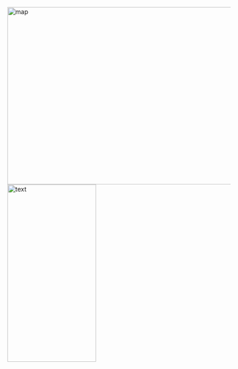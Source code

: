 
<br>
<br>
<br>
<br>
<br>


<img border="0" alt="map" src="ramen_comparison.png" width="600" height="400"><img border="0" alt="text" src="text1.png" width="200" height="400">